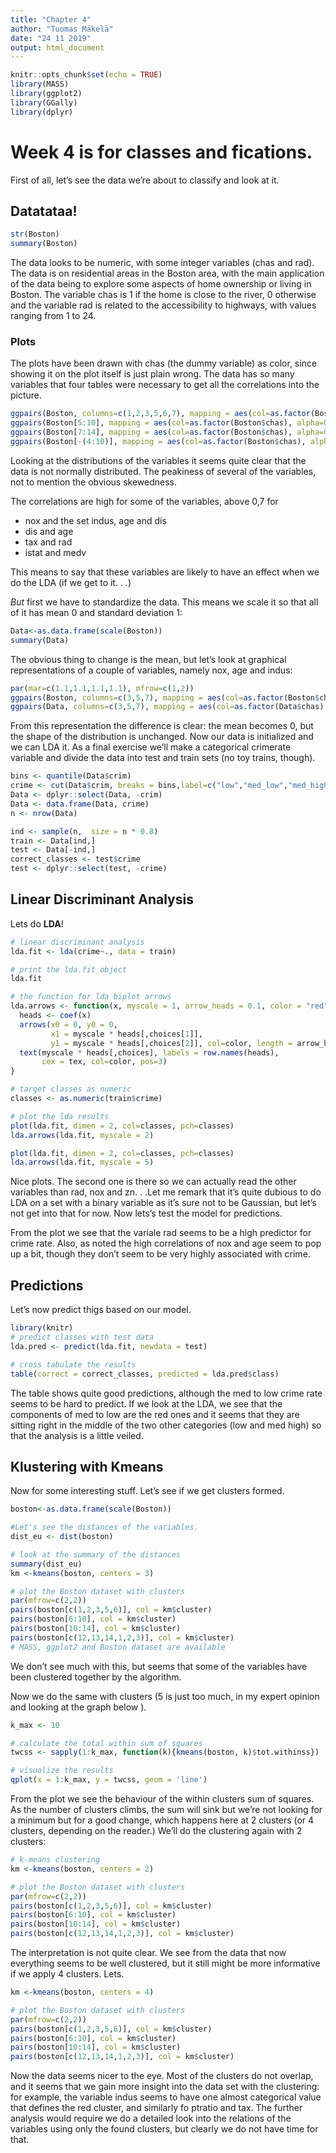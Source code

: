```yaml
---
title: "Chapter 4"
author: "Tuomas Mäkelä"
date: "24 11 2019"
output: html_document
---
```


```r
knitr::opts_chunk$set(echo = TRUE)
library(MASS)
library(ggplot2)
library(GGally)
library(dplyr)
```

# Week 4 is for classes and fications.

First of all, let's see the data we're about to classify and look at it.

## Datatataa!

```r

str(Boston)
summary(Boston)
```
The data looks to be numeric, with some integer variables (chas and rad). The data is on residential areas in the Boston area, with the main application of the data being to explore some aspects of home ownership or living in Boston. The variable chas is 1 if the home is close to the river, 0 otherwise and the variable rad is related to the accessibility to highways, with values ranging from 1 to 24.

### Plots

The plots have been drawn with chas (the dummy variable) as color, since showing it on the plot itself is just plain wrong. The data has so many variables that four tables were necessary to get all the correlations into the picture.


```r
ggpairs(Boston, columns=c(1,2,3,5,6,7), mapping = aes(col=as.factor(Boston$chas), alpha=0.3), lower = list(combo = wrap("facethist", bins = 20)))
ggpairs(Boston[5:10], mapping = aes(col=as.factor(Boston$chas), alpha=0.3), lower = list(combo = wrap("facethist", bins = 20)))
ggpairs(Boston[7:14], mapping = aes(col=as.factor(Boston$chas), alpha=0.3), lower = list(combo = wrap("facethist", bins = 20)))
ggpairs(Boston[-(4:10)], mapping = aes(col=as.factor(Boston$chas), alpha=0.3), lower = list(combo = wrap("facethist", bins = 20)))
```

Looking at the distributions of the variables it seems quite clear that the data is not normally distributed. The peakiness of several of the variables, not to mention the obvious skewedness.

The correlations are high for some of the variables, above 0,7 for  

* nox and the set indus, age and dis 
* dis and age
* tax and rad
* istat and medv

This means to say that these variables are likely to have an effect when we do the LDA (if we get to it. . .)

*But* first we have to standardize the data. This means we scale it so that all of it has mean 0 and standard deviation 1:

```r
Data<-as.data.frame(scale(Boston))
summary(Data)


```
The obvious thing to change is the mean, but let's look at graphical representations of a couple of variables, namely nox, age and indus:
```r

par(mar=c(1.1,1.1,1.1,1.1), mfrow=c(1,2))
ggpairs(Boston, columns=c(3,5,7), mapping = aes(col=as.factor(Boston$chas), alpha=0.3), lower = list(combo = wrap("facethist", bins = 20)))
ggpairs(Data, columns=c(3,5,7), mapping = aes(col=as.factor(Data$chas), alpha=0.3), lower = list(combo = wrap("facethist", bins = 20)))
```
   
From this representation the difference is clear: the mean becomes 0, but the shape of the distribution is unchanged. Now our data is initialized and we can LDA it. As a final exercise we'll make a categorical crimerate variable and divide the data into test and train sets (no toy trains, though). 
```r
bins <- quantile(Data$crim)
crime <- cut(Data$crim, breaks = bins,label=c("low","med_low","med_high","high"), include.lowest = TRUE)
Data <- dplyr::select(Data, -crim)
Data <- data.frame(Data, crime)
n <- nrow(Data)

ind <- sample(n,  size = n * 0.8)
train <- Data[ind,]
test <- Data[-ind,]
correct_classes <- test$crime
test <- dplyr::select(test, -crime)

```
 
## Linear Discriminant Analysis 

Lets do **LDA**!
```r
# linear discriminant analysis
lda.fit <- lda(crime~., data = train)

# print the lda.fit object
lda.fit

# the function for lda biplot arrows
lda.arrows <- function(x, myscale = 1, arrow_heads = 0.1, color = "red", tex = 0.75, choices = c(1,2)){
  heads <- coef(x)
  arrows(x0 = 0, y0 = 0, 
         x1 = myscale * heads[,choices[1]], 
         y1 = myscale * heads[,choices[2]], col=color, length = arrow_heads)
  text(myscale * heads[,choices], labels = row.names(heads), 
       cex = tex, col=color, pos=3)
}

# target classes as numeric
classes <- as.numeric(train$crime)

# plot the lda results
plot(lda.fit, dimen = 2, col=classes, pch=classes)
lda.arrows(lda.fit, myscale = 2)

plot(lda.fit, dimen = 2, col=classes, pch=classes)
lda.arrows(lda.fit, myscale = 5)

```

Nice plots. The second one is there so we can actually read the other variables than rad, nox and zn. . .Let me remark that it's quite dubious to do LDA on a set with a binary variable as it's sure not to be Gaussian, but let's not get into that for now. Now lets's test the model for predictions.

From the plot we see that the variale rad seems to be a high predictor for crime rate. Also, as noted the high correlations of nox and age seem to pop up a bit, though they don't seem to be very highly associated with crime.

## Predictions

Let's now predict thigs based on our model.

```r
library(knitr)
# predict classes with test data
lda.pred <- predict(lda.fit, newdata = test)

# cross tabulate the results
table(correct = correct_classes, predicted = lda.pred$class)
```

The table shows quite good predictions, although the med to low crime rate seems to be hard to predict. If we look at the LDA, we see that the components of med to low are the red ones and it seems that they are sitting right in the middle of the two other categories (low and med high) so that the analysis is a little veiled.

## Klustering with Kmeans

Now for some interesting stuff. Let's see if we get clusters formed.

```r
boston<-as.data.frame(scale(Boston))

#Let's see the distances of the variables.
dist_eu <- dist(boston)

# look at the summary of the distances
summary(dist_eu)
km <-kmeans(boston, centers = 3)

# plot the Boston dataset with clusters
par(mfrow=c(2,2))
pairs(boston[c(1,2,3,5,6)], col = km$cluster)
pairs(boston[6:10], col = km$cluster)
pairs(boston[10:14], col = km$cluster)
pairs(boston[c(12,13,14,1,2,3)], col = km$cluster)
# MASS, ggplot2 and Boston dataset are available

```

We don't see much with this, but seems that some of the variables have been clustered together by the algorithm.

Now we do the same with  clusters (5 is just too much, in my expert opinion and looking at the graph below
).
```r
k_max <- 10

# calculate the total within sum of squares
twcss <- sapply(1:k_max, function(k){kmeans(boston, k)$tot.withinss})

# visualize the results
qplot(x = 1:k_max, y = twcss, geom = 'line')


```

From the plot we see the behaviour of the within clusters sum of squares. As the number of clusters climbs, the sum will sink but we're not looking for a minimum but for a good change, which happens here at 2 clusters (or 4 clusters, depending on the reader.) We'll do the clustering again with 2 clusters:

```r
# k-means clustering
km <-kmeans(boston, centers = 2)

# plot the Boston dataset with clusters
par(mfrow=c(2,2))
pairs(boston[c(1,2,3,5,6)], col = km$cluster)
pairs(boston[6:10], col = km$cluster)
pairs(boston[10:14], col = km$cluster)
pairs(boston[c(12,13,14,1,2,3)], col = km$cluster)
```
The interpretation is not quite clear. We see from the data that now everything seems to be well clustered, but it still might be more informative if we apply 4 clusters. Lets. 

```r
km <-kmeans(boston, centers = 4)

# plot the Boston dataset with clusters
par(mfrow=c(2,2))
pairs(boston[c(1,2,3,5,6)], col = km$cluster)
pairs(boston[6:10], col = km$cluster)
pairs(boston[10:14], col = km$cluster)
pairs(boston[c(12,13,14,1,2,3)], col = km$cluster)
```
  
Now the data seems nicer to the eye. Most of the clusters do not overlap, and it seems that we gain more insight into the data set with the clustering: for example, the variable indus seems to have one almost categorical value that defines the red cluster, and similarly fo ptratio and tax. The further analysis would require we do a detailed look into the relations of the variables using only the found clusters, but clearly we do not have time for that.
